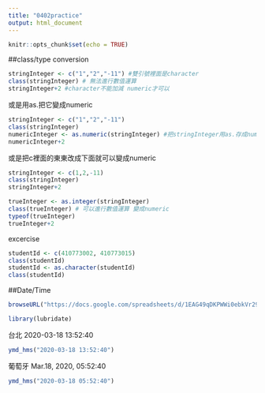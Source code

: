 ```yaml
---
title: "0402practice"
output: html_document
---
```


```r
knitr::opts_chunk$set(echo = TRUE)
```

##class/type conversion

```r
stringInteger <- c("1","2","-11") #雙引號裡面是character
class(stringInteger) # 無法進行數值運算
stringInteger+2 #character不能加減 numeric才可以
```
或是用as.把它變成numeric
```r
stringInteger <- c("1","2","-11")
class(stringInteger)
numericInteger <- as.numeric(stringInteger) #把stringInteger用as.存成numericInteger
numericInteger+2
```

或是把c裡面的東東改成下面就可以變成numeric
```r
stringInteger <- c(1,2,-11)
class(stringInteger)
stringInteger+2
```

```r
trueInteger <- as.integer(stringInteger)
class(trueInteger) # 可以進行數值運算 變成numeric
typeof(trueInteger)
trueInteger+2
```

excercise
```r
studentId <- c(410773002, 410773015)
class(studentId)
studentId <- as.character(studentId)
class(studentId)
```

##Date/Time
```r
browseURL("https://docs.google.com/spreadsheets/d/1EAG49qDKPWWi0ebkVr29TLrvVnoBPfkvxYY-J3xLAHY/edit#gid=458686645")
```

```r
library(lubridate)
```
台北 2020-03-18 13:52:40
```r
ymd_hms("2020-03-18 13:52:40")
```
葡萄牙 Mar.18, 2020, 05:52:40
```r
ymd_hms("2020-03-18 05:52:40")
```



